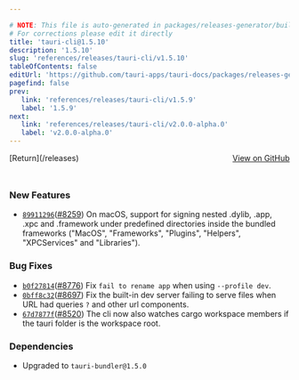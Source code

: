 ```yaml
---

# NOTE: This file is auto-generated in packages/releases-generator/build.ts
# For corrections please edit it directly
title: 'tauri-cli@1.5.10'
description: '1.5.10'
slug: 'references/releases/tauri-cli/v1.5.10'
tableOfContents: false
editUrl: 'https://github.com/tauri-apps/tauri-docs/packages/releases-generator/build.ts'
pagefind: false
prev:
   link: 'references/releases/tauri-cli/v1.5.9'
   label: '1.5.9'
next:
   link: 'references/releases/tauri-cli/v2.0.0-alpha.0'
   label: 'v2.0.0-alpha.0'
---
```


<div style="margin-bottom:3rem; display: flex; justify-content: space-between; align-items: center"><span>[Return](/releases)</span><span><a href="https://github.com/tauri-apps/tauri/releases/tag/tauri-cli-v1.5.10">View on GitHub</a></span></div>

### New Features

- [`89911296`](https://www.github.com/tauri-apps/tauri/commit/89911296e475d5c36f3486b9b75232505846e767)([#8259](https://www.github.com/tauri-apps/tauri/pull/8259)) On macOS, support for signing nested .dylib, .app, .xpc and .framework under predefined directories inside the bundled frameworks (&quot;MacOS&quot;, &quot;Frameworks&quot;, &quot;Plugins&quot;, &quot;Helpers&quot;, &quot;XPCServices&quot; and &quot;Libraries&quot;).

### Bug Fixes

- [`b0f27814`](https://www.github.com/tauri-apps/tauri/commit/b0f27814b90ded2f1ed44b7852080eedbff0d9e4)([#8776](https://www.github.com/tauri-apps/tauri/pull/8776)) Fix `fail to rename app` when using `--profile dev`.
- [`0bff8c32`](https://www.github.com/tauri-apps/tauri/commit/0bff8c325d004fdead2023f58e0f5fd73a9c22ba)([#8697](https://www.github.com/tauri-apps/tauri/pull/8697)) Fix the built-in dev server failing to serve files when URL had queries `?` and other url components.
- [`67d7877f`](https://www.github.com/tauri-apps/tauri/commit/67d7877f27f265c133a70d48a46c83ffff31d571)([#8520](https://www.github.com/tauri-apps/tauri/pull/8520)) The cli now also watches cargo workspace members if the tauri folder is the workspace root.

### Dependencies

- Upgraded to `tauri-bundler@1.5.0`

